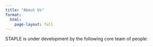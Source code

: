 ```yaml
---
title: "About Us"
format: 
  html:
    page-layout: full
---
```


STAPLE is under development by the following core team of people:

::: {.github-card data-github="doomlab" data-width="400" data-height="152" data-theme="default"}
:::

```{=html}
<script src="//cdn.jsdelivr.net/github-cards/latest/widget.js"></script>
```
::: {.github-card data-github="marton-balazs-kovacs" data-width="400" data-height="152" data-theme="default"}
:::

```{=html}
<script src="//cdn.jsdelivr.net/github-cards/latest/widget.js"></script>
```
::: {.github-card data-github="enyeal" data-width="400" data-height="152" data-theme="default"}
:::

```{=html}
<script src="//cdn.jsdelivr.net/github-cards/latest/widget.js"></script>
```
::: {.github-card data-github="chartgerink" data-width="400" data-height="152" data-theme="default"}
:::

```{=html}
<script src="//cdn.jsdelivr.net/github-cards/latest/widget.js"></script>
```
